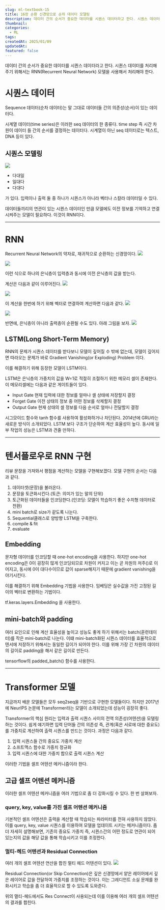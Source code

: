 ```yaml
---
slug: ml-textbook-15
title: 16장 순환 신경망으로 순차 데이터 모델링
description: 데이터 간의 순서가 중요한 데이터를 시퀀스 데이터라고 한다. 시퀀스 데이터를 처리해주기 위해서는 RNN(Recurrent Neural Network) 모델을 사용해서 처리해야 한다.
thumbnail: 
categories:
  - ML
tags: 
createdAt: 2025/01/09
updatedAt: 
featured: false
---
```

데이터 간의 순서가 중요한 데이터를 시퀀스 데이터라고 한다. 
시퀀스 데이터를 처리해주기 위해서는 RNN(Recurrent Neural Network) 모델을 사용해서 처리해야 한다.

# 시퀀스 데이터
Sequence 데이터(순차 데이터)는 말 그대로 데이터들 간의 의존성(순서)이 있는 데이터다.

시계열 데이터(time series)은 이러한 seq 데이터의 한 종류다. time step 즉 시간 차원이 데이터 들 간의 순서를 결정하는 데이터다.
시계열이 아닌 seq 데이터로는 텍스트, DNA 등이 있다.

## 시퀀스 모델링
![](https://velog.velcdn.com/images/jinsoolve/post/506a432b-8ac1-40db-ba6a-60ee0ba68fef/image.png)

- 다대일
- 일대다
- 다대다

가 있다. 입력이나 출력 둘 중 하나가 시퀀스가 아니라 벡터나 스칼라 데이터일 수 있다.

데이터들끼리의 연관이 있는 시퀀스 데이터인 만큼 모델에도 이전 정보를 기억하고 연결시켜주는 모델이 필요하다. 이것이 RNN이다.

---
# RNN
Recurrent Neural Network의 약자로, 재귀적으로 순환하는 신경망이다.
![](https://velog.velcdn.com/images/jinsoolve/post/bbe052d1-4c35-4e1e-a0db-8c964c1f4161/image.png)

![](https://velog.velcdn.com/images/jinsoolve/post/014c1bbc-cbef-4763-9c55-5a22e140ab0d/image.png)

이런 식으로 하나의 은닉층이 입력층과 동시에 이전 은닉층의 값을 받는다.

계산은 다음과 같이 이루어진다.
![](https://velog.velcdn.com/images/jinsoolve/post/61c4eb91-d652-407c-ad08-e28be804c2a4/image.png)

![](https://velog.velcdn.com/images/jinsoolve/post/60baffa1-8222-44e9-b9e4-74e722edae30/image.png)

이 계산을 한번에 하기 위해 벡터로 연결하여 계산하면 다음과 같다.
![](https://velog.velcdn.com/images/jinsoolve/post/8ba64ac3-ce8f-481d-97d4-bd0879fa9973/image.png)

![](https://velog.velcdn.com/images/jinsoolve/post/850c3a3b-f863-4186-a0dd-8f4a2ee4729e/image.png)


반면에, 은닉층이 아니라 출력층이 순환될 수도 있다. 아래 그림을 보자.
![](https://velog.velcdn.com/images/jinsoolve/post/73fb4bb9-f7ed-4beb-901f-f10571ac3afa/image.png)

## LSTM(Long Short-Term Memory)
RNN의 문제가 시퀀스 데이터를 받다보니 모델이 깊어질 수 밖에 없는데, 모델이 깊어지면 따라오는 문제가 바로 Gradient Vanishing(or Exploding) Problem 이다.

이를 해결하기 위해 등장한 모델이 LSTM이다.

LSTM은 은닉층의 가중치의 값을 W=1로 적절히 조절하기 위한 메모리 셀이 존재한다.
이 메모리셀에는 다음과 같은 게이트들이 있다.

- Input Gate
	현재 입력에 대한 정보를 얼마나 셀 상태에 저장할지 결정
- Forget Gate
	이전 상태의 정보 중 어떤 정보를 삭제할지 결정
- Output Gate
	현재 상태의 셀 정보를 다음 순서로 얼마나 전달할지 결정
    
시그모이드 함수와 tanh 함수를 사용하여 활성화하거나 차단된다.
2014년에 GRU라는 새로운 방식이 소개되었다. LSTM 보다 구조가 단순하여 계산 효율성이 높다. 동시에 일부 작업의 성능은 LSTM과 견줄 만하다.

---
# 텐서플로우로 RNN 구현
리뷰 문장을 가져와서 평점을 계산하는 모델을 구현해보겠다. 모델 구현의 순서는 다음과 같다.

1. 데이터셋(문장)을 불러온다.
2. 문장을 토큰화시킨다.(토큰: 의미가 있는 말의 단위)
3. 토근화된 데이터들을 인코딩한다.(인코딩: 모델이 학습하기 좋은 수치형 데이터로 전환)
4. mini batch로 size가 같도록 나눈다.
5. Sequential클래스로 양방향 LSTM을 구축한다.
6. compile & fit
7. evaluate

## Embedding
문자형 데이터를 인코딩할 때 one-hot encoding을 사용한다. 하지만 one-hot encoding은 0이 굉장히 많게 인코딩되므로 차원이 커지고 이는 곧 차원의 저주()로 이어지고, 동시에 0이 대다수이므로 값이 sparse해지기 때문에 gradient vanishing을 야기시킨다.

이를 해결하기 위해 Embedding 기법을 사용한다. 임베딩은 실수값을 가진 고정된 길이의 벡터로 변환하는 기법이다.

tf.keras.layers.Embedding 을 사용한다.

## mini-batch와 padding
여러 요인으로 인해 계산 효율성을 높이고 성능도 좋게 하기 위해서는 batch(훈련데이터)를 작은 mini-batch로 나눈다. 
이떄 mini-batch화된 시퀀스 데이터를 효율적으로 텐서에 저장하기 위해서는 동일한 길이가 되어야 한다. 이를 위해 가장 긴 차원의 데이터의 길이로 padding을 해서 같은 길이로 만든다.

tensorflow의 padded_batch() 함수를 사용한다.

---
# Transformer 모델
지금까지 배운 모델들은 모두 seq2seq을 기반으로 구현한 모델들이다. 하지만 2017년에 NeurIPS 논문에 Transformer라는 모델이 소개되었는데 성능이 굉장히 좋다.

Transformer의 핵심 원리는 입력과 출력 시퀀스 사이의 전역 의존성(어텐션)을 모델링하는 것이다.
쉽게 얘기하면 입력 단어들 간의 의존성 즉, 관계(혹은 서로에 대한 중요도)를 가중치로 계산하여 출력 시퀀스를 만드는 것이다.
과정은 다음과 같다.

1. 입력 시퀀스들 간의 중요도 가중치 계산
2. 소프트맥스 함수로 가중치 정규화
3. 입력 시퀀스에 대한 가중치 합으로 출력 시퀀스 계산

이러한 기법을 셀프 어텐션 메커니즘이라 한다.

## 고급 셀프 어텐션 메커니즘
이러한 셀프 어텐션 메커니즘을 여러 기법으로 좀 더 강화시킬 수 있다. 한 번 살펴보자.

### query, key, value를 가진 셀프 어텐션 메커니즘
기본적인 셀프 어텐션은 출력을 계산할 때 학습되는 파라미터를 전혀 사용하지 않았다.
이를 query, key, value 시퀀스를 이용하여 모델을 업데이트 시키는 메커니즘이다.
좀 더 자세히 설명해보면, 기존의 중요도 가중치 즉, 시퀀스간의 어떤 정도로 연관이 되어 있는지의 값을 해당 값을 통해 학습시키고 이를 조정한다.

### 멀티-헤드 어텐션과 Residual Connection
여러 개의 셀프 어텐션 연산을 합친 멀티 헤드 어텐션이 있다.
![](https://velog.velcdn.com/images/jinsoolve/post/30186472-31c5-405d-8b67-74566f3bf2a4/image.png)

Residual Connection(or Skip Connection)은 깊은 신경망에서 얕은 레이어에서 깊은 레이어로 값을 전달하여 가중치를 조정하는 것이다. 이는 그레디언트 소실 문제를 완화시키고 학습을 좀 더 효율적으로 할 수 있도록 도와준다.

위의 멀티-헤드에서도 Res Connect이 사용되는데 이를 이용해 여러 개의 셀프 어텐션의 결과를 합친다.